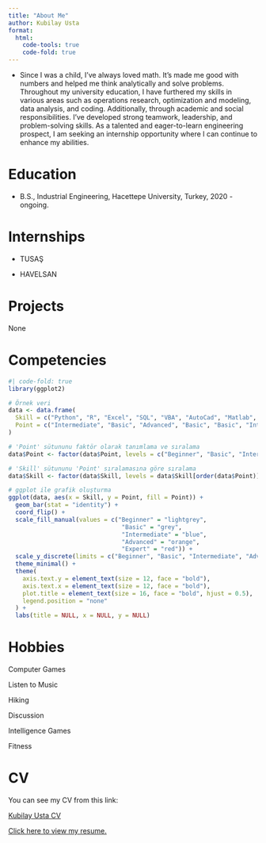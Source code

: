 ```yaml
---
title: "About Me"
author: Kubilay Usta
format:
  html:
    code-tools: true
    code-fold: true
---
```


-   Since I was a child, I've always loved math. It's made me good with numbers and helped me think analytically and solve problems. Throughout my university education, I have furthered my skills in various areas such as operations research, optimization and modeling, data analysis, and coding. Additionally, through academic and social responsibilities. I've developed strong teamwork, leadership, and problem-solving skills. As a talented and eager-to-learn engineering prospect, I am seeking an internship opportunity where I can continue to enhance my abilities.

# Education

-   B.S., Industrial Engineering, Hacettepe University, Turkey, 2020 - ongoing.

# Internships

-   TUSAŞ

-   HAVELSAN

# Projects

None

# Competencies

```r
#| code-fold: true
library(ggplot2)

# Örnek veri
data <- data.frame(
  Skill = c("Python", "R", "Excel", "SQL", "VBA", "AutoCad", "Matlab", "Minitab"),
  Point = c("Intermediate", "Basic", "Advanced", "Basic", "Basic", "Intermediate", "Beginner", "Beginner")
)

# 'Point' sütununu faktör olarak tanımlama ve sıralama
data$Point <- factor(data$Point, levels = c("Beginner", "Basic", "Intermediate", "Advanced", "Expert"))

# 'Skill' sütununu 'Point' sıralamasına göre sıralama
data$Skill <- factor(data$Skill, levels = data$Skill[order(data$Point)])

# ggplot ile grafik oluşturma
ggplot(data, aes(x = Skill, y = Point, fill = Point)) +
  geom_bar(stat = "identity") +
  coord_flip() +
  scale_fill_manual(values = c("Beginner" = "lightgrey", 
                                "Basic" = "grey", 
                                "Intermediate" = "blue", 
                                "Advanced" = "orange", 
                                "Expert" = "red")) +
  scale_y_discrete(limits = c("Beginner", "Basic", "Intermediate", "Advanced", "Expert")) +
  theme_minimal() +
  theme(
    axis.text.y = element_text(size = 12, face = "bold"), 
    axis.text.x = element_text(size = 12, face = "bold"),
    plot.title = element_text(size = 16, face = "bold", hjust = 0.5),
    legend.position = "none"
  ) +
  labs(title = NULL, x = NULL, y = NULL)

```

# Hobbies

Computer Games

Listen to Music

Hiking

Discussion

Intelligence Games

Fitness

# CV

You can see my CV from this link:

[Kubilay Usta CV](https://www.pdffiller.com/jsfiller-desk17/?mode=ref&lang=en&ref=https%3A%2F%2Fwww.pdffiller.com%2Fen%2Flink_to_fill%2Fmanage.htm%3Fids%5B%5D%3D1385412390%26psk%3D83f8df51-6f99-48a7-95fd-86a37d2d91e4&launch=constructor&projectId=1385412390&loader=tips&MEDIUM_PDFJS=true&PAGE_REARRANGE_V2_MVP=true&richTextFormatting=true&isPageRearrangeV2MVP=true&jsf-page-rearrange-v2=true&jsf-new-header=false&jsf-redesign-full=false&routeId=bff02ac10b128b899f5f1a85d96f7b0a#02fd75a4622f445da2b5cade13bb0fbc "Kubilay Usta CV")

[Click here to view my resume.](pythonfordatascience.pdf){.download-button}
